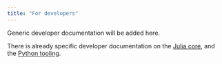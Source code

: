 ```yaml
---
title: "For developers"
---
```


Generic developer documentation will be added here.

There is already specific developer documentation on the [Julia core](core.qmd), and the [Python tooling](python.qmd).
